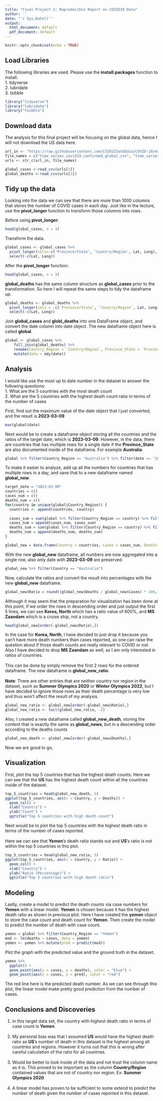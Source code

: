 ```yaml
---
title: "Final Project 2: Reproducible Report on COVID19 Data"
author: ''
date: "`r Sys.Date()`"
output:
  html_document: default
  pdf_document: default
---
```


```r
knitr::opts_chunk$set(echo = TRUE)
```

## Load Libraries
The following libraries are used. Please use the <b>install.packages</b> function to install.<br>
1. tidyverse<br>
2. lubridate<br>
3. tsibble<br>
```r
library("tidyverse")
library("lubridate")
library("tsibble")
```

## Download data
The analysis for this final project will be focusing on the global data, hence I will not download the US data here.
```r
url_in <- "https://raw.githubusercontent.com/CSSEGISandData/COVID-19/master/csse_covid_19_data/csse_covid_19_time_series/"
file_names = c("time_series_covid19_confirmed_global.csv", "time_series_covid19_deaths_global.csv", "time_series_covid19_confirmed_US.csv", "time_series_covid19_deaths_US.csv")
urls <- str_c(url_in, file_names)

global_cases <-read_csv(urls[1])
global_deaths <-read_csv(urls[2])
```

## Tidy up the data
Looking into the data we can see that there are more than 1000 columns that stores the number of COVID cases in each day. Just like in the lecture, use the <b>pivot_longer</b> function to transform those columns into rows.

Before using <b>pivot_longer</b>:
```r
head(global_cases, n = 3)
```

Transform the data.
```r
global_cases <- global_cases %>%
  pivot_longer(cols=-c('Province/State', 'Country/Region', Lat, Long), names_to="date", values_to="cases") %>%
  select(-c(Lat, Long))
```

After the <b>pivot_longer</b> function:
```r
head(global_cases, n = 3)
```

<b>global_deaths</b> has the same column structure as <b>global_cases</b> prior to the transformation. So here I will repeat the same steps to tidy the dataframe up.
```r
global_deaths <- global_deaths %>%
  pivot_longer(cols = -c(`Province/State`, `Country/Region`, Lat, Long), names_to = "date", values_to = "deaths") %>%
  select(-c(Lat, Long))
```

Join <b>global_cases</b> and <b>globl_deaths</b> into one DataFrame object, and convert the date column into date object. The new dataframe object here is called <b>global</b>.
```r
global <- global_cases %>%
    full_join(global_deaths) %>%
    rename(Country_Region = `Country/Region`, Province_State = `Province/State`) %>%
    mutate(date = mdy(date))
```

## Analysis
I would like use the most up to date number in the dataset to answer the following questions:<br>
1. What are the 5 countries with the most death count<br>
2. What are the 5 countries with the highest death count ratio in terms of the number of cases<br>

First, find out the maximum value of the date object that I just converted, and the result is <b>2023-03-09</b>
```r
max(global$date)
```

Next would be to create a dataframe object storing all the countries and the ratios of the target date, which is <b>2023-03-09</b>. However, in the data, there are countries that has multiple rows for a single date if the <b>Province_State</b> are also documented inside of the dataframe. For example <b>Australia</b>.
```r
global %>% filter(Country_Region == "Australia") %>% filter(date == "2023-03-09")
```

To make it easier to analyze, add up all the numbers for countries that has multiple rows in a day, and save that to a new dataframe named <b>global_new</b>.
```r
target_date = "2023-03-09"
countries = c()
cases_num = c()
deaths_num = c()
for(country in unique(global$Country_Region)) {
  countries <- append(countries, country)
  
  cases_sum = sum(global %>% filter(Country_Region == country) %>% filter(date == target_date) %>% select(cases))
  cases_num = append(cases_num, cases_sum)
  deaths_sum = sum(global %>% filter(Country_Region == country) %>% filter(date == target_date) %>% select(deaths))
  deaths_num = append(deaths_num, deaths_sum)
}

global_new = data.frame(Country = countries, Cases = cases_num, Deaths = deaths_num)
```

With the new <b>global_new</b> dataframe, all numbers are now aggregated into a single row, also only date with <b>2023-03-09</b> are preserved.
```r
global_new %>% filter(Country == "Australia")
```

Now, calculate the ratios and convert the result into percentages with the new <b>global_new</b> dataframe.
```r
global_new$Ratio = round((global_new$Deaths / global_new$Cases) * 100, 2)
```

Although it may seem that the preparation for visualization has been done at this point, if we order the rows in descending order and just output the first 5 lines, we can see <b>Korea, North</b> which has a ratio value of 600%, and <b>MS Zaandam</b> which is a cruise ship, not a country.
```r
head(global_new[order(-global_new$Ratio),])
```

In the case for <b>Korea, North</b>, I have decided to just drop it because you can't have more death numbers than cases reported, as one can raise the question about if those death counts are really relevant to COVID or not. Also I have decided to drop <b>MS Zaandam</b> as well, as I am only interested in ratios of countries.<br><br>
This can be done by simply remove the first 2 rows for the ordered dataframe. The new dataframe is <b>global_new_ratio</b>.<br><br>
<b>Note</b>: There are other entries that are neither country nor region in the dataset, such as <b>Summer Olympics 2020</b> or <b>Winter Olympics 2022</b>, but I have decided to ignore those rows as their death percentage is very low and thus won't affect the result of my analysis.
```r
global_new_ratio <- global_new[order(-global_new$Ratio),]
global_new_ratio <- tail(global_new_ratio, -2)
```

Also, I created a new dataframe called <b>global_new_death</b>, storing the content that is exactly the same as <b>global_news</b>, but in a descending order according to the deaths counts
```r
global_new_death <- global_new[order(-global_new$Deaths),]
```

Now we are good to go.

## Visualization
First, plot the top 5 countries that has the highest death counts. Here we can see that the <b>US</b> has the highest death count within all the countries inside of the dataset.
```r
top_5_countries = head(global_new_death, 5)
ggplot(top_5_countries, aes(x = Country, y = Deaths)) + 
  geom_col() +
  xlab("Country") + 
  ylab("Count") + 
  ggtitle("Top 5 countries with high death count")
```

Next would be to plot the top 5 countries with the highest death ratio in terms of the number of cases reported.<br><br>
Here we can see that <b>Yemen</b>'s death ratio stands out and <b>US</b>'s ratio is not within the top 5 countries in this plot.
```r
top_5_countries = head(global_new_ratio, 5)
ggplot(top_5_countries, aes(x = Country, y = Ratio)) + 
  geom_col() +
  xlab("Country") + 
  ylab("Ratio (Percentage)") + 
  ggtitle("Top 5 countries with high death ratio")
```

## Modeling
Lastly, create a model to predict the death counts via case numbers for <b>Yemen</b> with a linear model. <b>Yemen</b> is chosen because it has the highest death ratio as shown in previous plot. Here I have created the <b>yemen</b> object to store the case count and death count for <b>Yemen</b>. Then create the model to predict the number of death with case count.
```r
yemen = global %>% filter(Country_Region == "Yemen")
mod <- lm(deaths ~ cases, data = yemen)
yemen <- yemen %>% mutate(pred = predict(mod))
```

Plot the graph with the predicted value and the ground truth in the dataset.
```r
yemen %>%
  ggplot() +
  geom_point(aes(x = cases, y = deaths), color = "blue") +
  geom_point(aes(x = cases, y = pred), color = "red")
```

The red line here is the predicted death number. As we can see through this plot, the linear model make pretty good prediction from the number of cases.

## Conclusions and Discoveries
1. In this target data set, the country with highest death ratio in terms of case count is <b>Yemen</b>.<br><br>
2. My personal bias was that I assumed <b>US</b> would have the highest death ratio as <b>US</b>'s number of death in this dataset is the highest among all countries and regions. However it turns out that this is wrong after careful calculation of the ratio for all countries.<br><br>
3. Would be better to look inside of the data and not trust the column name as it is. This proved to be important as the column <b>Country/Region</b> contained values that are not of country nor region. Ex: <b>Summer Olympics 2020</b><br><br>
4. A linear model has proven to be sufficient to some extend to predict the number of death given the number of cases reported in this dataset.<br><br>




